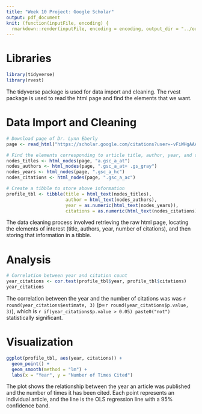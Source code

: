 ```yaml
---
title: "Week 10 Project: Google Scholar"
output: pdf_document
knit: (function(inputFile, encoding) {
  rmarkdown::render(inputFile, encoding = encoding, output_dir = "../output") })
---
```


# Libraries

```r
library(tidyverse)
library(rvest)
```

The tidyverse package is used for data import and cleaning. The rvest package is used to read the html page and find the elements that we want. 

# Data Import and Cleaning

```r
# Download page of Dr. Lynn Eberly
page <- read_html("https://scholar.google.com/citations?user=-vFiWHgAAAAJ&hl=en&oi=ao")

# Find the elements corresponding to article title, author, year, and citations
nodes_titles <- html_nodes(page, "a.gsc_a_at")
nodes_authors <- html_nodes(page, ".gsc_a_at+ .gs_gray")
nodes_years <- html_nodes(page, ".gsc_a_hc")
nodes_citations <- html_nodes(page, ".gsc_a_ac")

# Create a tibble to store above information
profile_tbl <- tibble(title = html_text(nodes_titles),
                      author = html_text(nodes_authors),
                      year = as.numeric(html_text(nodes_years)),
                      citations = as.numeric(html_text(nodes_citations)))
```

The data cleaning process involved retrieving the raw html page, locating the elements of interest (title, authors, year, number of citations), and then storing that information in a tibble.

# Analysis

```r
# Correlation between year and citation count
year_citations <- cor.test(profile_tbl$year, profile_tbl$citations)
year_citations
```

The correlation between the year and the number of citations was was `r round(year_citations$estimate, 3)` (p=`r round(year_citations$p.value, 3)`), which is `r if(year_citations$p.value > 0.05) paste0("not")` statistically significant.

# Visualization

```r
ggplot(profile_tbl, aes(year, citations)) +
  geom_point() +
  geom_smooth(method = "lm") +
  labs(x = "Year", y = "Number of Times Cited")
```

The plot shows the relationship between the year an article was published and the number of times it has been cited. Each point represents an individual article, and the line is the OLS regression line with a 95% confidence band. 
